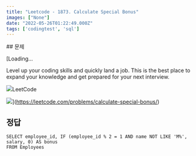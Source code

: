 ```yaml
---
title: "Leetcode - 1873. Calculate Special Bonus"
images: ["None"]
date: "2022-05-26T01:22:49.000Z"
tags: ['codingtest', 'sql']
---
```


<TOCInline toc={props.toc} asDisclosure />
## 문제

[Loading...

Level up your coding skills and quickly land a job. This is the best place to expand your knowledge and get prepared for your next interview.

![](https://leetcode.com/favicon-192x192.png)LeetCode

![](https://leetcode.com/static/images/LeetCode_Sharing.png)](https://leetcode.com/problems/calculate-special-bonus/)

## 정답

```
SELECT employee_id, IF (employee_id % 2 = 1 AND name NOT LIKE 'M%', salary, 0) AS bonus
FROM Employees

```
